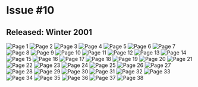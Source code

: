 # Issue #10
## Released: Winter 2001

![Page 1](/img/wiki/ytv/whoa_magazine/issue_10/1.png)
![Page 2](/img/wiki/ytv/whoa_magazine/issue_10/2.png)
![Page 3](/img/wiki/ytv/whoa_magazine/issue_10/3.png)
![Page 4](/img/wiki/ytv/whoa_magazine/issue_10/4.png)
![Page 5](/img/wiki/ytv/whoa_magazine/issue_10/5.png)
![Page 6](/img/wiki/ytv/whoa_magazine/issue_10/6.png)
![Page 7](/img/wiki/ytv/whoa_magazine/issue_10/7.png)
![Page 8](/img/wiki/ytv/whoa_magazine/issue_10/8.png)
![Page 9](/img/wiki/ytv/whoa_magazine/issue_10/9.png)
![Page 10](/img/wiki/ytv/whoa_magazine/issue_10/10.png)
![Page 11](/img/wiki/ytv/whoa_magazine/issue_10/11.png)
![Page 12](/img/wiki/ytv/whoa_magazine/issue_10/12.png)
![Page 13](/img/wiki/ytv/whoa_magazine/issue_10/13.png)
![Page 14](/img/wiki/ytv/whoa_magazine/issue_10/14.png)
![Page 15](/img/wiki/ytv/whoa_magazine/issue_10/15.png)
![Page 16](/img/wiki/ytv/whoa_magazine/issue_10/16.png)
![Page 17](/img/wiki/ytv/whoa_magazine/issue_10/17.png)
![Page 18](/img/wiki/ytv/whoa_magazine/issue_10/18.png)
![Page 19](/img/wiki/ytv/whoa_magazine/issue_10/19.png)
![Page 20](/img/wiki/ytv/whoa_magazine/issue_10/20.png)
![Page 21](/img/wiki/ytv/whoa_magazine/issue_10/21.png)
![Page 22](/img/wiki/ytv/whoa_magazine/issue_10/22.png)
![Page 23](/img/wiki/ytv/whoa_magazine/issue_10/23.png)
![Page 24](/img/wiki/ytv/whoa_magazine/issue_10/24.png)
![Page 25](/img/wiki/ytv/whoa_magazine/issue_10/25.png)
![Page 26](/img/wiki/ytv/whoa_magazine/issue_10/26.png)
![Page 27](/img/wiki/ytv/whoa_magazine/issue_10/27.png)
![Page 28](/img/wiki/ytv/whoa_magazine/issue_10/28.png)
![Page 29](/img/wiki/ytv/whoa_magazine/issue_10/29.png)
![Page 30](/img/wiki/ytv/whoa_magazine/issue_10/30.png)
![Page 31](/img/wiki/ytv/whoa_magazine/issue_10/31.png)
![Page 32](/img/wiki/ytv/whoa_magazine/issue_10/32.png)
![Page 33](/img/wiki/ytv/whoa_magazine/issue_10/33.png)
![Page 34](/img/wiki/ytv/whoa_magazine/issue_10/34.png)
![Page 35](/img/wiki/ytv/whoa_magazine/issue_10/35.png)
![Page 36](/img/wiki/ytv/whoa_magazine/issue_10/36.png)
![Page 37](/img/wiki/ytv/whoa_magazine/issue_10/37.png)
![Page 38](/img/wiki/ytv/whoa_magazine/issue_10/38.png)
